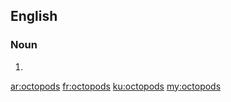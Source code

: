 ==English==

===Noun===
{{head|en|noun plural form}}

# {{plural of|octopod|lang=en}}

[[ar:octopods]]
[[fr:octopods]]
[[ku:octopods]]
[[my:octopods]]